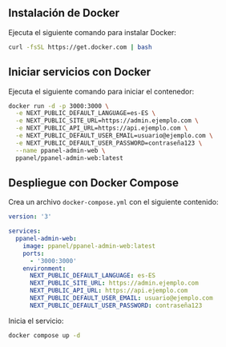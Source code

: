 ## Instalación de Docker

Ejecuta el siguiente comando para instalar Docker:

```bash
curl -fsSL https://get.docker.com | bash
```

## Iniciar servicios con Docker

Ejecuta el siguiente comando para iniciar el contenedor:

```bash
docker run -d -p 3000:3000 \
  -e NEXT_PUBLIC_DEFAULT_LANGUAGE=es-ES \
  -e NEXT_PUBLIC_SITE_URL=https://admin.ejemplo.com \
  -e NEXT_PUBLIC_API_URL=https://api.ejemplo.com \
  -e NEXT_PUBLIC_DEFAULT_USER_EMAIL=usuario@ejemplo.com \
  -e NEXT_PUBLIC_DEFAULT_USER_PASSWORD=contraseña123 \
  --name ppanel-admin-web \
  ppanel/ppanel-admin-web:latest
```

## Despliegue con Docker Compose

Crea un archivo `docker-compose.yml` con el siguiente contenido:

```yaml
version: '3'

services:
  ppanel-admin-web:
    image: ppanel/ppanel-admin-web:latest
    ports:
      - '3000:3000'
    environment:
      NEXT_PUBLIC_DEFAULT_LANGUAGE: es-ES
      NEXT_PUBLIC_SITE_URL: https://admin.ejemplo.com
      NEXT_PUBLIC_API_URL: https://api.ejemplo.com
      NEXT_PUBLIC_DEFAULT_USER_EMAIL: usuario@ejemplo.com
      NEXT_PUBLIC_DEFAULT_USER_PASSWORD: contraseña123
```

Inicia el servicio:

```bash
docker compose up -d
```


<Giscus />
